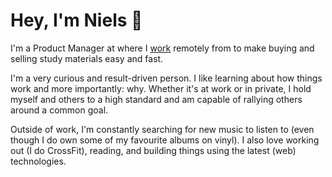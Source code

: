 

# Hey, I'm Niels 👋

I'm a Product Manager at <StuviaBadge /> where I [work](/work) remotely from <WeatherLocation /> to make buying and selling study materials easy and fast.

<StatsWidget />

I'm a very curious and result-driven person. I like learning about how things work and more importantly: why. Whether it's at work or in private, I hold myself and others to a high standard and am capable of rallying others around a common goal.

Outside of work, I'm constantly searching for new music to listen to (even though I do own some of my favourite albums on vinyl). I also love working out (I do CrossFit), reading, and building things using the latest (web) technologies.

<ConnectWidget />
